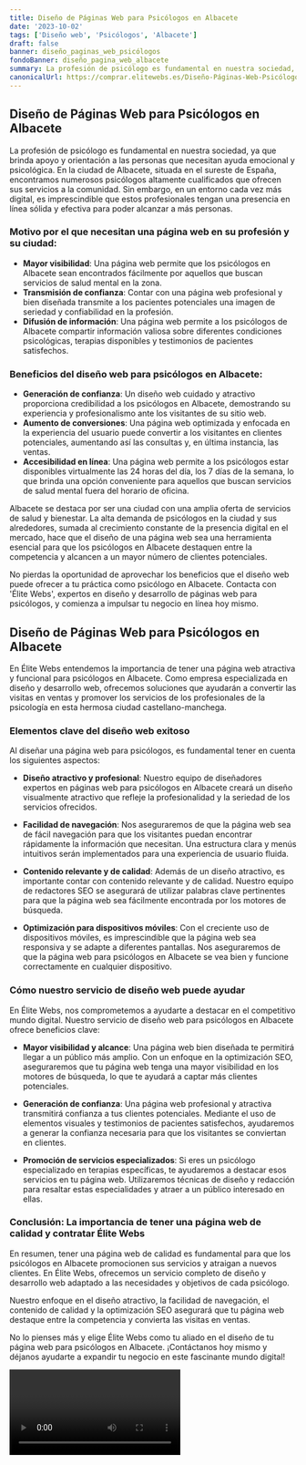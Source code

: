 ```yaml
---
title: Diseño de Páginas Web para Psicólogos en Albacete
date: '2023-10-02'
tags: ['Diseño web', 'Psicólogos', 'Albacete']
draft: false
banner: diseño_paginas_web_psicólogos
fondoBanner: diseño_pagina_web_albacete
summary: La profesión de psicólogo es fundamental en nuestra sociedad, ya que brinda apoyo y orientación a las personas que necesitan ayuda emocional y psicológica. En la ciudad de Albacete, situada en el sureste de España, encontramos numerosos psicólogos altamente cualificados que ofrecen sus servicios a la comunidad. Sin embargo, en un entorno cada vez más digital, es imprescindible que estos profesionales tengan una presencia en línea sólida y efectiva para poder alcanzar a más personas.
canonicalUrl: https://comprar.elitewebs.es/Diseño-Páginas-Web-Psicólogos-Albacete
---
```



## Diseño de Páginas Web para Psicólogos en Albacete

La profesión de psicólogo es fundamental en nuestra sociedad, ya que brinda apoyo y orientación a las personas que necesitan ayuda emocional y psicológica. En la ciudad de Albacete, situada en el sureste de España, encontramos numerosos psicólogos altamente cualificados que ofrecen sus servicios a la comunidad. Sin embargo, en un entorno cada vez más digital, es imprescindible que estos profesionales tengan una presencia en línea sólida y efectiva para poder alcanzar a más personas.

### Motivo por el que necesitan una página web en su profesión y su ciudad:

- **Mayor visibilidad**: Una página web permite que los psicólogos en Albacete sean encontrados fácilmente por aquellos que buscan servicios de salud mental en la zona.
- **Transmisión de confianza**: Contar con una página web profesional y bien diseñada transmite a los pacientes potenciales una imagen de seriedad y confiabilidad en la profesión.
- **Difusión de información**: Una página web permite a los psicólogos de Albacete compartir información valiosa sobre diferentes condiciones psicológicas, terapias disponibles y testimonios de pacientes satisfechos.

### Beneficios del diseño web para psicólogos en Albacete:

- **Generación de confianza**: Un diseño web cuidado y atractivo proporciona credibilidad a los psicólogos en Albacete, demostrando su experiencia y profesionalismo ante los visitantes de su sitio web.
- **Aumento de conversiones**: Una página web optimizada y enfocada en la experiencia del usuario puede convertir a los visitantes en clientes potenciales, aumentando así las consultas y, en última instancia, las ventas.
- **Accesibilidad en línea**: Una página web permite a los psicólogos estar disponibles virtualmente las 24 horas del día, los 7 días de la semana, lo que brinda una opción conveniente para aquellos que buscan servicios de salud mental fuera del horario de oficina.

Albacete se destaca por ser una ciudad con una amplia oferta de servicios de salud y bienestar. La alta demanda de psicólogos en la ciudad y sus alrededores, sumada al crecimiento constante de la presencia digital en el mercado, hace que el diseño de una página web sea una herramienta esencial para que los psicólogos en Albacete destaquen entre la competencia y alcancen a un mayor número de clientes potenciales.

No pierdas la oportunidad de aprovechar los beneficios que el diseño web puede ofrecer a tu práctica como psicólogo en Albacete. Contacta con 'Élite Webs', expertos en diseño y desarrollo de páginas web para psicólogos, y comienza a impulsar tu negocio en línea hoy mismo.

<GifSeo />

<Cta />

## Diseño de Páginas Web para Psicólogos en Albacete

En Élite Webs entendemos la importancia de tener una página web atractiva y funcional para psicólogos en Albacete. Como empresa especializada en diseño y desarrollo web, ofrecemos soluciones que ayudarán a convertir las visitas en ventas y promover los servicios de los profesionales de la psicología en esta hermosa ciudad castellano-manchega.

### Elementos clave del diseño web exitoso

Al diseñar una página web para psicólogos, es fundamental tener en cuenta los siguientes aspectos:

- **Diseño atractivo y profesional**: Nuestro equipo de diseñadores expertos en páginas web para psicólogos en Albacete creará un diseño visualmente atractivo que refleje la profesionalidad y la seriedad de los servicios ofrecidos.

- **Facilidad de navegación**: Nos aseguraremos de que la página web sea de fácil navegación para que los visitantes puedan encontrar rápidamente la información que necesitan. Una estructura clara y menús intuitivos serán implementados para una experiencia de usuario fluida.

- **Contenido relevante y de calidad**: Además de un diseño atractivo, es importante contar con contenido relevante y de calidad. Nuestro equipo de redactores SEO se asegurará de utilizar palabras clave pertinentes para que la página web sea fácilmente encontrada por los motores de búsqueda.

- **Optimización para dispositivos móviles**: Con el creciente uso de dispositivos móviles, es imprescindible que la página web sea responsiva y se adapte a diferentes pantallas. Nos aseguraremos de que la página web para psicólogos en Albacete se vea bien y funcione correctamente en cualquier dispositivo.

### Cómo nuestro servicio de diseño web puede ayudar

En Élite Webs, nos comprometemos a ayudarte a destacar en el competitivo mundo digital. Nuestro servicio de diseño web para psicólogos en Albacete ofrece beneficios clave:

- **Mayor visibilidad y alcance**: Una página web bien diseñada te permitirá llegar a un público más amplio. Con un enfoque en la optimización SEO, aseguraremos que tu página web tenga una mayor visibilidad en los motores de búsqueda, lo que te ayudará a captar más clientes potenciales.

- **Generación de confianza**: Una página web profesional y atractiva transmitirá confianza a tus clientes potenciales. Mediante el uso de elementos visuales y testimonios de pacientes satisfechos, ayudaremos a generar la confianza necesaria para que los visitantes se conviertan en clientes.

- **Promoción de servicios especializados**: Si eres un psicólogo especializado en terapias específicas, te ayudaremos a destacar esos servicios en tu página web. Utilizaremos técnicas de diseño y redacción para resaltar estas especialidades y atraer a un público interesado en ellas.

### Conclusión: La importancia de tener una página web de calidad y contratar Élite Webs

En resumen, tener una página web de calidad es fundamental para que los psicólogos en Albacete promocionen sus servicios y atraigan a nuevos clientes. En Élite Webs, ofrecemos un servicio completo de diseño y desarrollo web adaptado a las necesidades y objetivos de cada psicólogo.

Nuestro enfoque en el diseño atractivo, la facilidad de navegación, el contenido de calidad y la optimización SEO asegurará que tu página web destaque entre la competencia y convierta las visitas en ventas.

No lo pienses más y elige Élite Webs como tu aliado en el diseño de tu página web para psicólogos en Albacete. ¡Contáctanos hoy mismo y déjanos ayudarte a expandir tu negocio en este fascinante mundo digital!

<Video />

<CtaBot job="Psicólogos" city="Albacete" />

<Gmaps query="Albacete+españa+maps" />
